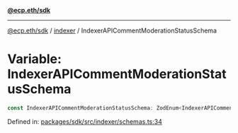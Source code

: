 [**@ecp.eth/sdk**](../../index.mdx)

***

[@ecp.eth/sdk](/sdk-reference/index.mdx) / [indexer](/sdk-reference/indexer/index.mdx) / IndexerAPICommentModerationStatusSchema

# Variable: IndexerAPICommentModerationStatusSchema

```ts
const IndexerAPICommentModerationStatusSchema: ZodEnum<IndexerAPICommentModerationStatusSchemaType>;
```

Defined in: [packages/sdk/src/indexer/schemas.ts:34](https://github.com/ecp-eth/comments-monorepo/blob/main/packages/sdk/src/indexer/schemas.ts#L34)
